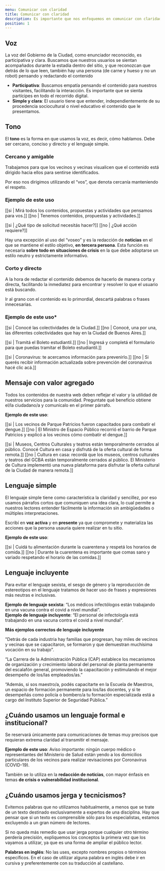 ```yaml
---
menu: Comunicar con claridad
title: Comunicar con claridad
description: Es importante que nos enfoquemos en comunicar con claridad para que nuestros visitantes comprendan la información que les estamos brindando de manera simple y directa.
position: 1
---
```


## Voz

La voz del Gobierno de la Ciudad, como enunciador reconocido, es participativa y clara. Buscamos que nuestros usuarios se sientan acompañados durante la estadía dentro del sitio, y que reconozcan que detrás de lo que leen, también hay una persona (de carne y hueso y no un robot) pensando y redactando el contenido

- **Participativa**: Buscamos empatía pensando el contenido para nuestros visitantes, facilitando la interacción. Es importante que se sienta partícipes en todo el recorrido digital.
- **Simple y clara**: El usuario tiene que entender, independientemente de su procedencia sociocultural o nivel educativo el contenido que le presentamos.

## Tono

El **tono** es la forma en que usamos la voz, es decir, cómo hablamos. Debe ser cercano, conciso y directo y el lenguaje simple.

### Cercano y amigable

Trabajamos para que los vecinos y vecinas visualicen que el contenido está dirigido hacia ellos para sentirse identificados.

Por eso nos dirigimos utilizando el “vos”, que denota cercanía manteniendo el respeto.

### Ejemplo de este uso

[[si | Mirá todos los contenidos, propuestas y actividades que pensamos para vos.]]
[[no | Tenemos contenidos, propuestas y actividades.]]

[[si | ¿Qué tipo de solicitud necesitás hacer?]]
[[no | ¿Qué acción requiere?]]

Hay una excepción al uso del “voseo” y es la redacción de **noticias** en el que se mantiene el estilo objetivo, **en tercera persona**. Esta función es necesaria **sobre todo en situaciones de crisis** en la que debe adoptarse un estilo neutro y estrictamente informativo.

### Corto y directo

A la hora de redactar el contenido debemos de hacerlo de manera corta y directa, facilitando la inmediatez para encontrar y resolver lo que el usuario está buscando.

Ir al grano con el contenido es lo primordial, descartá palabras o frases innecesarias.

### Ejemplo de este uso\*

[[si | Conocé las colectividades de la Ciudad.]]
[[no | Conocé, una por una, las diferentes colectividades que hay en la Ciudad de Buenos Aires.]]

[[si | Tramitá el Boleto estudiantil.]]
[[no | Ingresá y completá el formulario para que puedas tramitar el Boleto estudiantil.]]

[[si | Coronavirus: te acercamos información para prevenirlo.]]
[[no | Si querés recibir información actualizada sobre prevención del coronavirus hacé clic acá.]]

## Mensaje con valor agregado

Todos los contenidos de nuestra web deben reflejar el valor y la utilidad de nuestros servicios para la comunidad. Preguntate qué beneficio obtiene el/la ciudadano/a y comunicalo en el primer párrafo.

**Ejemplo de este uso**:

[[si | Los vecinos de Parque Patricios fueron capacitados para combatir el dengue.]]
[[no | El Ministro de Espacio Público recorrió el barrio de Parque Patricios y explicó a los vecinos cómo combatir el dengue.]]

[[si | Museos, Centros Culturales y teatros están temporalmente cerrados al público. Conocé Cultura en casa y disfrutá de la oferta cultural de forma remota.]]
[[no | Cultura en casa: recordá que los museos, centros culturales y teatros del GCBA están temporalmente cerrados al público. El Ministerio de Cultura implementó una nueva plataforma para disfrutar la oferta cultural de la Ciudad de manera remota.]]

## Lenguaje simple

El lenguaje simple tiene como característica la claridad y sencillez, por eso usamos párrafos cortos que comuniquen una idea clara, lo cual permite a nuestros lectores entender fácilmente la información sin ambigüedades o múltiples interpretaciones.

Escribí en **voz activa** y en **presente** ya que compromete y materializa las acciones que  la persona usauria quiere realizar en tu sitio.

**Ejemplo de este uso**:

[[si | Cuidá tu alimentación durante la cuarentena y respetá los horarios de comida.]]
[[no | Durante la cuarentena es importante que comas sano y variado respetando el horario de las comidas.]]

## Lenguaje incluyente

Para evitar el lenguaje sexista, el sesgo de género y la reproducción de estereotipos en el lenguaje tratamos de hacer uso de frases y expresiones más neutras e inclusivas.

**Ejemplo de lenguaje sexista**: “Los médicos infectólogos están trabajando en una vacuna contra el covid a nivel mundial”.  
**Ejemplo de lenguaje incluyente**: “El personal de infectología está trabajando en una vacuna contra el covid a nivel mundial”.

**Más ejemplos correctos de lenguaje incluyente**

"Detrás de cada industria hay familias que progresan, hay miles de vecinos y vecinas que se capacitaron, se formaron y que demuestran muchísima vocación en su trabajo".

“La Carrera de la Administración Pública (CAP) establece los mecanismos de organización y crecimiento laboral del personal de planta permanente del escalafón general, promoviendo la capacitación y estimulando el mejor desempeño de los/las empleados/as.”

“Además, si sos maestro/a, podés capacitarte en la Escuela de Maestros, un espacio de formación permanente para los/las docentes, y si te desempeñás como policía o bombero/a tu formación especializada está a cargo del Instituto Superior de Seguridad Pública.”

## ¿Cuándo usamos un lenguaje formal e institucional?

Se reservará únicamente para comunicaciones de temas muy precisos que requieran extrema claridad al transmitir el mensaje.

**Ejemplo de este uso**: Aviso importante: ningún cuerpo médico o representantes del Ministerio de Salud están yendo a los domicilios particulares de los vecinos para realizar revisaciones por Coronavirus (COVID-19).

También se lo utiliza en la **redacción de noticias**, con mayor énfasis en temas **de crisis o vulnerabilidad institucional**.

## ¿Cuándo usamos jerga y tecnicismos?

Evitemos palabras que no utilizamos habitualmente, a menos que se trate de un texto destinado exclusivamente a expertos de una disciplina. Hay que pensar que si un texto es comprensible sólo para los especialistas, estamos excluyendo a un gran número de lectores.

Si no queda más remedio que usar jerga porque cualquier otro término perdería precisión, expliquemos los conceptos la primera vez que los vayamos a utilizar, ya que es una forma de ampliar el público lector.

**Palabras en inglés**: No las uses, excepto nombres propios o términos especíﬁcos. En el caso de utilizar alguna palabra en inglés debe ir en cursiva y preferentemente con su traducción al castellano.

